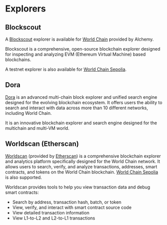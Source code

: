 # Explorers

## Blockscout

A [Blockscout](https://blockscout.com/) explorer is available for [World Chain](https://worldchain-mainnet.explorer.alchemy.com/) provided by Alchemy.

Blockscout is a comprehensive, open-source blockchain explorer designed for inspecting and analyzing EVM (Ethereum Virtual Machine) based blockchains.

A testnet explorer is also available for [World Chain Sepolia](https://worldchain-sepolia.explorer.alchemy.com/).

## Dora

[Dora](https://www.ondora.xyz/network/worldchain/interactions) is an advanced multi-chain block explorer and unified search engine designed for the evolving blockchain ecosystem.
It offers users the ability to search and interact with data across more than 10 different networks, including World Chain.

It is an innovative blockchain explorer and search engine designed for the multichain and multi-VM world.

## Worldscan (Etherscan)

[Worldscan](https://worldscan.org) (provided by [Etherscan](https://etherscan.io)) is a comprehensive blockchain explorer and analytics platform specifically designed for the World Chain network.
It allows users to search, verify, and analyze transactions, addresses, smart contracts, and tokens on the World Chain blockchain. [World Chain Sepolia](https://sepolia.worldscan.org/) is also supported.

Worldscan provides tools to help you view transaction data and debug smart contracts:

-   Search by address, transaction hash, batch, or token
-   View, verify, and interact with smart contract source code
-   View detailed transaction information
-   View L1-to-L2 and L2-to-L1 transactions

